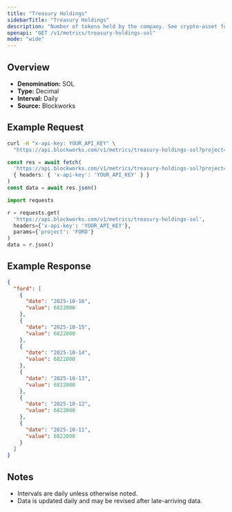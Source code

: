 ```yaml
---
title: "Treasury Holdings"
sidebarTitle: "Treasury Holdings"
description: "Number of tokens held by the company. See crypto-asset for asset indicator"
openapi: "GET /v1/metrics/treasury-holdings-sol"
mode: "wide"
---
```


## Overview

- **Denomination:** SOL
- **Type:** Decimal
- **Interval:** Daily
- **Source:** Blockworks

## Example Request

<CodeGroup>

```bash cURL
curl -H "x-api-key: YOUR_API_KEY" \
  "https://api.blockworks.com/v1/metrics/treasury-holdings-sol?project=FORD"
```

```typescript TypeScript
const res = await fetch(
  'https://api.blockworks.com/v1/metrics/treasury-holdings-sol?project=FORD',
  { headers: { 'x-api-key': 'YOUR_API_KEY' } }
)
const data = await res.json()
```

```python Python
import requests

r = requests.get(
  'https://api.blockworks.com/v1/metrics/treasury-holdings-sol',
  headers={'x-api-key': 'YOUR_API_KEY'},
  params={'project': 'FORD'}
)
data = r.json()
```

</CodeGroup>

## Example Response

```json
{
  "ford": [
    {
      "date": "2025-10-16",
      "value": 6822000
    },
    {
      "date": "2025-10-15",
      "value": 6822000
    },
    {
      "date": "2025-10-14",
      "value": 6822000
    },
    {
      "date": "2025-10-13",
      "value": 6822000
    },
    {
      "date": "2025-10-12",
      "value": 6822000
    },
    {
      "date": "2025-10-11",
      "value": 6822000
    }
  ]
}
```

## Notes
- Intervals are daily unless otherwise noted.
- Data is updated daily and may be revised after late-arriving data.